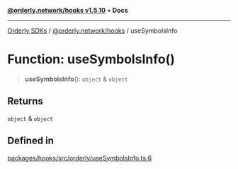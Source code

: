 [**@orderly.network/hooks v1.5.10**](/sdks/tech-doc/@orderly.network/hooks/README) • **Docs**

***

[Orderly SDKs](/sdks/tech-doc/packages) / [@orderly.network/hooks](/sdks/tech-doc/@orderly.network/hooks/README) / useSymbolsInfo

# Function: useSymbolsInfo()

> **useSymbolsInfo**(): `object` & `object`

## Returns

`object` & `object`

## Defined in

[packages/hooks/src/orderly/useSymbolsInfo.ts:6](https://github.com/OrderlyNetwork/js-sdk/blob/554ae704783e3b83c40bb234a899e8f02987d9b6/packages/hooks/src/orderly/useSymbolsInfo.ts#L6)

